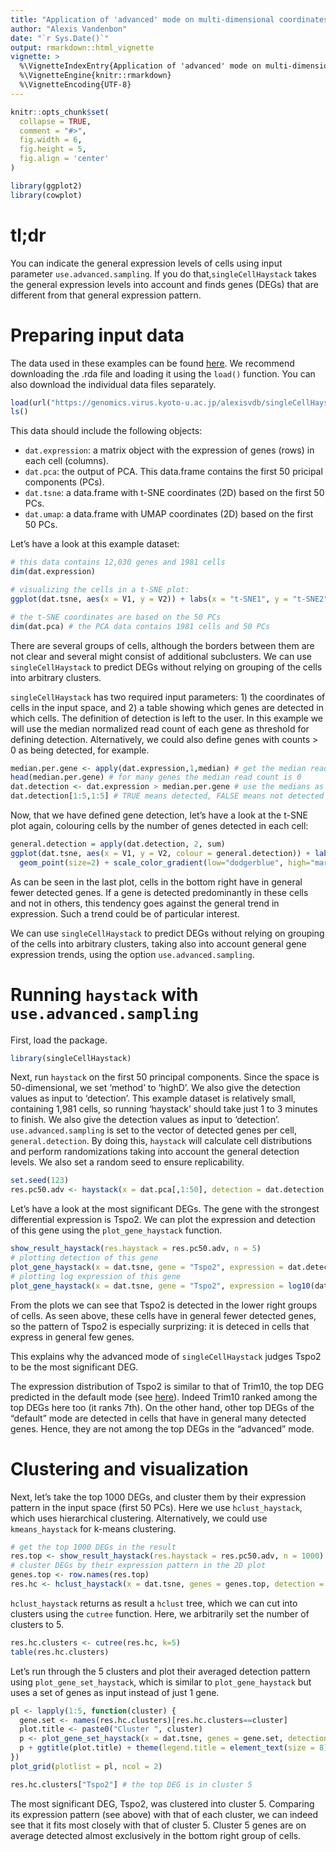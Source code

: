 ```yaml
---
title: "Application of 'advanced' mode on multi-dimensional coordinates"
author: "Alexis Vandenbon"
date: "`r Sys.Date()`"
output: rmarkdown::html_vignette
vignette: >
  %\VignetteIndexEntry{Application of 'advanced' mode on multi-dimensional coordinates}
  %\VignetteEngine{knitr::rmarkdown}
  %\VignetteEncoding{UTF-8}
---
```


```r
knitr::opts_chunk$set(
  collapse = TRUE,
  comment = "#>",
  fig.width = 6,
  fig.height = 5,
  fig.align = 'center'
)

library(ggplot2)
library(cowplot)
```


# tl;dr

You can indicate the general expression levels of cells using input parameter `use.advanced.sampling`. If you do that,`singleCellHaystack` takes the general expression levels into account and finds genes (DEGs) that are different from that general expression pattern.

# Preparing input data

The data used in these examples can be found [here](https://genomics.virus.kyoto-u.ac.jp/alexisvdb/singleCellHaystack/). We recommend downloading the .rda file and loading it using the `load()` function. You can also download the individual data files separately.

```r
load(url("https://genomics.virus.kyoto-u.ac.jp/alexisvdb/singleCellHaystack/tabula_muris_marrow_P7_2.rda"))
ls()
```

This data should include the following objects:

- `dat.expression`: a matrix object with the expression of genes (rows) in each cell (columns).
- `dat.pca`:        the output of PCA. This data.frame contains the first 50 pricipal components (PCs).
- `dat.tsne`:       a data.frame with t-SNE coordinates (2D) based on the first 50 PCs.
- `dat.umap`:       a data.frame with UMAP coordinates (2D) based on the first 50 PCs.

Let's have a look at this example dataset:

```r
# this data contains 12,030 genes and 1981 cells
dim(dat.expression)

# visualizing the cells in a t-SNE plot:
ggplot(dat.tsne, aes(x = V1, y = V2)) + labs(x = "t-SNE1", y = "t-SNE2") + geom_point()

# the t-SNE coordinates are based on the 50 PCs
dim(dat.pca) # the PCA data contains 1981 cells and 50 PCs
```

There are several groups of cells, although the borders between them are not clear and several might consist of additional subclusters. We can use `singleCellHaystack` to predict DEGs without relying on grouping of the cells into arbitrary clusters.

`singleCellHaystack` has two required input parameters: 1) the coordinates of cells in the input space, and 2) a table showing which genes are detected in which cells. The definition of detection is left to the user. In this example we will use the median normalized read count of each gene as threshold for defining detection. Alternatively, we could also define genes with counts > 0 as being detected, for example.

```r

median.per.gene <- apply(dat.expression,1,median) # get the median read count per gene
head(median.per.gene) # for many genes the median read count is 0
dat.detection <- dat.expression > median.per.gene # use the medians as threshold for defining detection
dat.detection[1:5,1:5] # TRUE means detected, FALSE means not detected

```

Now, that we have defined gene detection, let's have a look at the t-SNE plot again, colouring cells by the number of genes detected in each cell:

```r
general.detection = apply(dat.detection, 2, sum)
ggplot(dat.tsne, aes(x = V1, y = V2, colour = general.detection)) + labs(x = "t-SNE1", y = "t-SNE2") + 
  geom_point(size=2) + scale_color_gradient(low="dodgerblue", high="maroon2") + labs(color = "Det. genes")
```

As can be seen in the last plot, cells in the bottom right have in general fewer detected genes. If a gene is detected predominantly in these cells and not in others, this tendency goes against the general trend in expression. Such a trend could be of particular interest.

We can use `singleCellHaystack` to predict DEGs without relying on grouping of the cells into arbitrary clusters, taking also into account general gene expression trends, using the option `use.advanced.sampling`.

# Running `haystack` with `use.advanced.sampling`

First, load the package.

```r
library(singleCellHaystack)
```

Next, run `haystack` on the first 50 principal components. Since the space is 50-dimensional, we set 'method' to 'highD'. We also give the detection values as input to 'detection'. This example dataset is relatively small, containing 1,981 cells, so running 'haystack' should take just 1 to 3 minutes to finish. We also give the detection values as input to 'detection'. `use.advanced.sampling` is set to the vector of detected genes per cell, `general.detection`. By doing this, `haystack` will calculate cell distributions and perform randomizations taking into account the general detection levels. We also set a random seed to ensure replicability.

```r
set.seed(123)
res.pc50.adv <- haystack(x = dat.pca[,1:50], detection = dat.detection, method = "highD", use.advanced.sampling = general.detection)
```

Let's have a look at the most significant DEGs. The gene with the strongest differential expression is Tspo2. We can plot the expression and detection of this gene using the `plot_gene_haystack` function.

```r
show_result_haystack(res.haystack = res.pc50.adv, n = 5)
# plotting detection of this gene
plot_gene_haystack(x = dat.tsne, gene = "Tspo2", expression = dat.detection)
# plotting log expression of this gene
plot_gene_haystack(x = dat.tsne, gene = "Tspo2", expression = log10(dat.expression)) 
```

From the plots we can see that Tspo2 is detected in the lower right groups of cells. As seen above, these cells have in general fewer detected genes, so the pattern of Tspo2 is especially surprizing: it is deteced in cells that express in general few genes.

This explains why the advanced mode of `singleCellHaystack` judges Tspo2 to be the most significant DEG.

The expression distribution of Tspo2 is similar to that of Trim10, the top DEG predicted in the default mode (see [here](articles/examplehighD_default.html)). Indeed Trim10 ranked among the top DEGs here too (it ranks 7th). On the other hand, other top DEGs of the "default" mode are detected in cells that have in general many detected genes. Hence, they are not among the top DEGs in the "advanced" mode.

# Clustering and visualization

Next, let's take the top 1000 DEGs, and cluster them by their expression pattern in the input space (first 50 PCs). Here we use `hclust_haystack`, which uses hierarchical clustering. Alternatively, we could use `kmeans_haystack` for k-means clustering.

```r
# get the top 1000 DEGs in the result
res.top <- show_result_haystack(res.haystack = res.pc50.adv, n = 1000)
# cluster DEGs by their expression pattern in the 2D plot
genes.top <- row.names(res.top)
res.hc <- hclust_haystack(x = dat.tsne, genes = genes.top, detection = dat.detection)
```

`hclust_haystack` returns as result a `hclust` tree, which we can cut into clusters using the `cutree` function. Here, we arbitrarily set the number of clusters to 5.

```r
res.hc.clusters <- cutree(res.hc, k=5)
table(res.hc.clusters)
``` 

Let's run through the 5 clusters and plot their averaged detection pattern using `plot_gene_set_haystack`, which is similar to `plot_gene_haystack` but uses a set of genes as input instead of just 1 gene. 

```r
pl <- lapply(1:5, function(cluster) {
  gene.set <- names(res.hc.clusters)[res.hc.clusters==cluster]
  plot.title <- paste0("Cluster ", cluster)
  p <- plot_gene_set_haystack(x = dat.tsne, genes = gene.set, detection = dat.detection)
  p + ggtitle(plot.title) + theme(legend.title = element_text(size = 8))
})
plot_grid(plotlist = pl, ncol = 2)
```

```r
res.hc.clusters["Tspo2"] # the top DEG is in cluster 5
```
The most significant DEG, Tspo2, was clustered into cluster 5. Comparing its expression pattern (see above) with that of each cluster, we can indeed see that it fits most closely with that of cluster 5. Cluster 5 genes are on average detected almost exclusively in the bottom right group of cells.

